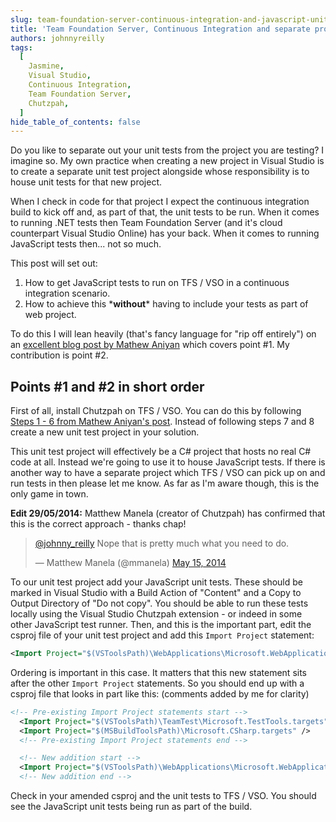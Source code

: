 ```yaml
---
slug: team-foundation-server-continuous-integration-and-javascript-unit-tests-in-unit-test-project
title: 'Team Foundation Server, Continuous Integration and separate projects for JavaScript unit tests'
authors: johnnyreilly
tags:
  [
    Jasmine,
    Visual Studio,
    Continuous Integration,
    Team Foundation Server,
    Chutzpah,
  ]
hide_table_of_contents: false
---
```


Do you like to separate out your unit tests from the project you are testing? I imagine so. My own practice when creating a new project in Visual Studio is to create a separate unit test project alongside whose responsibility is to house unit tests for that new project.

<!--truncate-->

When I check in code for that project I expect the continuous integration build to kick off and, as part of that, the unit tests to be run. When it comes to running .NET tests then Team Foundation Server (and it's cloud counterpart Visual Studio Online) has your back. When it comes to running JavaScript tests then... not so much.

This post will set out:

1. How to get JavaScript tests to run on TFS / VSO in a continuous integration scenario.
2. How to achieve this \***without**\* having to include your tests as part of web project.

To do this I will lean heavily (that's fancy language for "rip off entirely") on an [excellent blog post by Mathew Aniyan](https://blogs.msdn.com/b/visualstudioalm/archive/2012/07/09/javascript-unit-tests-on-team-foundation-service-with-chutzpah.aspx) which covers point #1. My contribution is point #2.

## Points #1 and #2 in short order

First of all, install Chutzpah on TFS / VSO. You can do this by following [Steps 1 - 6 from Mathew Aniyan's post](https://blogs.msdn.com/b/visualstudioalm/archive/2012/07/09/javascript-unit-tests-on-team-foundation-service-with-chutzpah.aspx). Instead of following steps 7 and 8 create a new unit test project in your solution.

<aside>
  This unit test project will effectively be a C# project that hosts no real C#
  code at all. Instead we're going to use it to house JavaScript tests. If there
  is another way to have a separate project which TFS / VSO can pick up on and
  run tests in then please let me know. As far as I'm aware though, this is the
  only game in town.
</aside>

**Edit 29/05/2014:** Matthew Manela (creator of Chutzpah) has confirmed that this is the correct approach - thanks chap!

> [@johnny_reilly](https://twitter.com/johnny_reilly) Nope that is pretty much what you need to do.
>
> — Matthew Manela (@mmanela) [May 15, 2014](https://twitter.com/mmanela/statuses/466962743400996864)

<script
  async=""
  src="//platform.twitter.com/widgets.js"
  charSet="utf-8"
></script>

To our unit test project add your JavaScript unit tests. These should be marked in Visual Studio with a Build Action of "Content" and a Copy to Output Directory of "Do not copy". You should be able to run these tests locally using the Visual Studio Chutzpah extension - or indeed in some other JavaScript test runner. Then, and this is the important part, edit the csproj file of your unit test project and add this `Import Project` statement:

```xml
<Import Project="$(VSToolsPath)\WebApplications\Microsoft.WebApplication.targets" Condition="'$(VSToolsPath)' != ''" />
```

Ordering is important in this case. It matters that this new statement sits after the other `Import Project` statements. So you should end up with a csproj file that looks in part like this: (comments added by me for clarity)

```xml
<!-- Pre-existing Import Project statements start -->
  <Import Project="$(VSToolsPath)\TeamTest\Microsoft.TestTools.targets" Condition="Exists('$(VSToolsPath)\TeamTest\Microsoft.TestTools.targets')" />
  <Import Project="$(MSBuildToolsPath)\Microsoft.CSharp.targets" />
  <!-- Pre-existing Import Project statements end -->

  <!-- New addition start -->
  <Import Project="$(VSToolsPath)\WebApplications\Microsoft.WebApplication.targets" Condition="'$(VSToolsPath)' != ''" />
  <!-- New addition end -->
```

Check in your amended csproj and the unit tests to TFS / VSO. You should see the JavaScript unit tests being run as part of the build.
